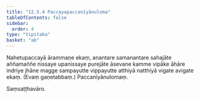 ```yaml
---
title: "12.5.4 Paccayapaccanīyānuloma"
tableOfContents: false
sidebar:
  order: 4
type: "tipitaka"
basket: "ab"
---
```



<DynamicBreadcrumb />

<Division number="41">

<Paragraph number="1768">
Nahetupaccayā ārammaṇe ekaṃ, anantare samanantare sahajāte aññamaññe nissaye upanissaye purejāte āsevane kamme vipāke āhāre indriye jhāne magge sampayutte vippayutte atthiyā natthiyā vigate avigate ekaṃ. (Evaṃ gaṇetabbaṃ.)

</Paragraph>
</Division>

<Paragraph number="1769" type="center">
Paccanīyānulomaṃ.

  
Saṃsaṭṭhavāro.
</Paragraph>